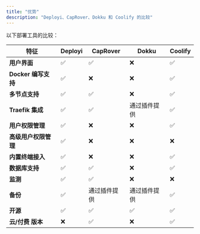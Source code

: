 ```yaml
---
title: "优势"
description: "Deployi、CapRover、Dokku 和 Coolify 的比较"
---
```


以下部署工具的比较：

| 特征                 | Deployi | CapRover     | Dokku        | Coolify |
| -------------------- | ------- | ------------ | ------------ | ------- |
| **用户界面**         | ✅      | ✅           | ❌           | ✅      |
| **Docker 编写支持**  | ✅      | ❌           | ❌           | ✅      |
| **多节点支持**       | ✅      | ✅           | ❌           | ✅      |
| **Traefik 集成**     | ✅      | ✅           | 通过插件提供 | ✅      |
| **用户权限管理**     | ✅      | ❌           | ❌           | ✅      |
| **高级用户权限管理** | ✅      | ❌           | ❌           | ❌      |
| **内置终端接入**     | ✅      | ❌           | ❌           | ✅      |
| **数据库支持**       | ✅      | ✅           | ❌           | ✅      |
| **监测**             | ✅      | ✅           | ❌           | ❌      |
| **备份**             | ✅      | 通过插件提供 | 通过插件提供 | ✅      |
| **开源**             | ✅      | ✅           | ✅           | ✅      |
| **云/付费 版本**     | ❌      | ✅           | ❌           | ✅      |
